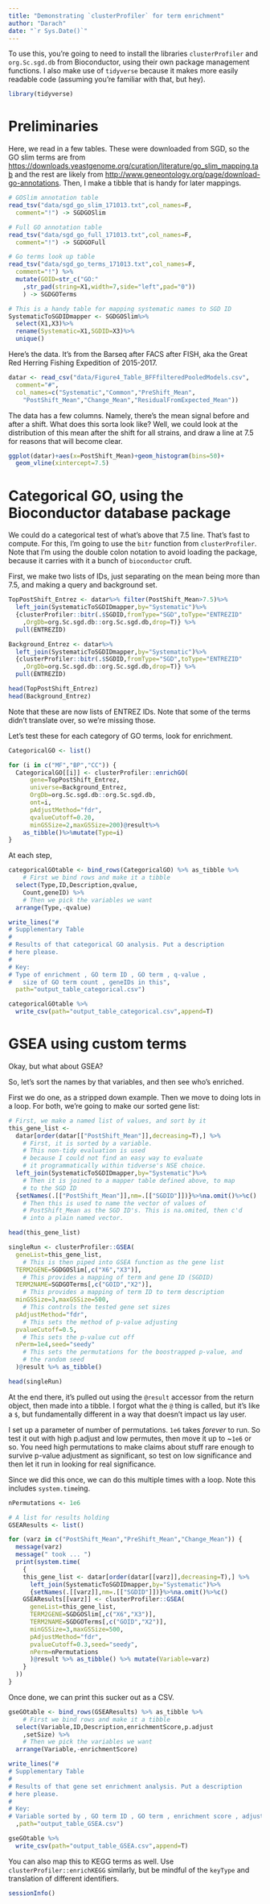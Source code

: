 ```yaml
---
title: "Demonstrating `clusterProfiler` for term enrichment"
author: "Darach"
date: "`r Sys.Date()`"
---
```


To use this, you're going to need to install the libraries
`clusterProfiler` and `org.Sc.sgd.db` from Bioconductor, using
their own package management functions. I also make use of `tidyverse`
because it makes more easily readable code (assuming you're familiar
with that, but hey).

```r
library(tidyverse)
```

# Preliminaries

Here, we read in a few tables. These were downloaded from SGD,
so the GO slim terms are from 
[https://downloads.yeastgenome.org/curation/literature/go_slim_mapping.tab](
https://downloads.yeastgenome.org/curation/literature/go_slim_mapping.tab)
and the rest are likely from 
[http://www.geneontology.org/page/download-go-annotations](
http://www.geneontology.org/page/download-go-annotations).
Then, I make a tibble that is handy for later mappings.

```r
# GOSlim annotation table
read_tsv("data/sgd_go_slim_171013.txt",col_names=F,
  comment="!") -> SGDGOSlim

# Full GO annotation table
read_tsv("data/sgd_go_full_171013.txt",col_names=F,
  comment="!") -> SGDGOFull

# Go terms look up table
read_tsv("data/sgd_go_terms_171013.txt",col_names=F,
  comment="!") %>%
  mutate(GOID=str_c("GO:"
    ,str_pad(string=X1,width=7,side="left",pad="0"))
    ) -> SGDGOTerms

# This is a handy table for mapping systematic names to SGD ID
SystematicToSGDIDmapper <- SGDGOSlim%>%
  select(X1,X3)%>%
  rename(Systematic=X1,SGDID=X3)%>%
  unique()
```


Here's the data. It's from the Barseq after FACS after FISH, aka
the Great Red Herring Fishing Expedition of 2015-2017. 

```r
datar <- read_csv("data/Figure4_Table_BFFfilteredPooledModels.csv",
  comment="#",
  col_names=c("Systematic","Common","PreShift_Mean",
    "PostShift_Mean","Change_Mean","ResidualFromExpected_Mean"))
```

The data has a few columns. Namely, there's the mean signal before
and after a shift. What does this sorta look like? Well, we could
look at the distribution of this mean after the shift for all
strains, and draw a line at 7.5 for reasons that will become clear.

```r
ggplot(datar)+aes(x=PostShift_Mean)+geom_histogram(bins=50)+
  geom_vline(xintercept=7.5)
```

# Categorical GO, using the Bioconductor database package

We could do a categorical test of what's above that 7.5 line.
That's fast to compute. For this, I'm going
to use the `bitr` function from `clusterProfiler`.
Note that I'm using the double colon notation to avoid loading
the package, because it carries with it a bunch of `bioconductor`
cruft.

First, we make two lists of IDs, just separating
on the mean being more than 7.5, 
and making a query and background set.

```r
TopPostShift_Entrez <- datar%>% filter(PostShift_Mean>7.5)%>%
  left_join(SystematicToSGDIDmapper,by="Systematic")%>%
  {clusterProfiler::bitr(.$SGDID,fromType="SGD",toType="ENTREZID"
    ,OrgDb=org.Sc.sgd.db::org.Sc.sgd.db,drop=T)} %>%
  pull(ENTREZID)

Background_Entrez <- datar%>% 
  left_join(SystematicToSGDIDmapper,by="Systematic")%>%
  {clusterProfiler::bitr(.$SGDID,fromType="SGD",toType="ENTREZID"
    ,OrgDb=org.Sc.sgd.db::org.Sc.sgd.db,drop=T)} %>%
  pull(ENTREZID)

head(TopPostShift_Entrez)
head(Background_Entrez)
```

Note that these are now lists of ENTREZ IDs. Note that some of the
terms didn't translate over, so we're missing those.

Let's test these for each category of GO terms, look for enrichment.

```r
CategoricalGO <- list()

for (i in c("MF","BP","CC")) {
  CategoricalGO[[i]] <- clusterProfiler::enrichGO(
      gene=TopPostShift_Entrez,
      universe=Background_Entrez,
      OrgDb=org.Sc.sgd.db::org.Sc.sgd.db,
      ont=i,
      pAdjustMethod="fdr",
      qvalueCutoff=0.20,
      minGSSize=2,maxGSSize=200)@result%>%
    as_tibble()%>%mutate(Type=i)
}
```

At each step, 

```r
categoricalGOtable <- bind_rows(CategoricalGO) %>% as_tibble %>% 
    # First we bind rows and make it a tibble
  select(Type,ID,Description,qvalue,
    Count,geneID) %>%
    # Then we pick the variables we want
  arrange(Type,-qvalue)
```

```r
write_lines("#
# Supplementary Table
#
# Results of that categorical GO analysis. Put a description
# here please.
#
# Key:
# Type of enrichment , GO term ID , GO term , q-value , 
#   size of GO term count , geneIDs in this",
  path="output_table_categorical.csv")

categoricalGOtable %>% 
  write_csv(path="output_table_categorical.csv",append=T)
```

# GSEA using custom terms

Okay, but what about GSEA?

So, let's sort the names by that variables, and then see who's 
enriched. 


First we do one, as a stripped down example. Then we move to doing
lots in a loop. 
For both, we're going to make our sorted gene list:

```r
# First, we make a named list of values, and sort by it
this_gene_list <- 
  datar[order(datar[["PostShift_Mean"]],decreasing=T),] %>%
    # First, it is sorted by a variable. 
    # This non-tidy evaluation is used 
    # because I could not find an easy way to evaluate 
    # it programmatically within tidverse's NSE choice.
  left_join(SystematicToSGDIDmapper,by="Systematic")%>%
    # Then it is joined to a mapper table defined above, to map
    # to the SGD ID
  {setNames(.[["PostShift_Mean"]],nm=.[["SGDID"]])}%>%na.omit()%>%c()
    # Then this is used to name the vector of values of 
    # PostShift_Mean as the SGD ID's. This is na.omited, then c'd
    # into a plain named vector.

head(this_gene_list)
```

```r
singleRun <- clusterProfiler::GSEA(
  geneList=this_gene_list,
    # This is then piped into GSEA function as the gene list
  TERM2GENE=SGDGOSlim[,c("X6","X3")],
    # This provides a mapping of term and gene ID (SGDID)
  TERM2NAME=SGDGOTerms[,c("GOID","X2")],
    # This provides a mapping of term ID to term description
  minGSSize=3,maxGSSize=500,
    # This controls the tested gene set sizes
  pAdjustMethod="fdr",
    # This sets the method of p-value adjusting
  pvalueCutoff=0.5,
    # This sets the p-value cut off
  nPerm=1e4,seed="seedy"
    # This sets the permutations for the boostrapped p-value, and
    # the random seed
  )@result %>% as_tibble() 

head(singleRun)
```

At the end there, it's pulled out using the `@result` accessor from
the return object, then made into a tibble. I forgot what the `@` 
thing is called, but it's like a `$`, but fundamentally different
in a way that doesn't impact us lay user.

I set up a parameter of number of permutations. 
`1e6` takes *forever* to run. So test it out with high p.adjust and
low permutes, then move it up to ~`1e6` or so. You need high
permutations to make claims about stuff rare enough to survive
p-value adjustment as significant, so test on low significance and
then let it run in looking for real significance.

Since we did this once, we can do this multiple times with a loop.
Note this includes `system.time`ing.

```r
nPermutations <- 1e6

# A list for results holding
GSEAResults <- list()

for (varz in c("PostShift_Mean","PreShift_Mean","Change_Mean")) {
  message(varz)
  message(" took ... ")
  print(system.time(
    {
    this_gene_list <- datar[order(datar[[varz]],decreasing=T),] %>%
      left_join(SystematicToSGDIDmapper,by="Systematic")%>%
      {setNames(.[[varz]],nm=.[["SGDID"]])}%>%na.omit()%>%c()
    GSEAResults[[varz]] <- clusterProfiler::GSEA(
      geneList=this_gene_list,
      TERM2GENE=SGDGOSlim[,c("X6","X3")],
      TERM2NAME=SGDGOTerms[,c("GOID","X2")],
      minGSSize=3,maxGSSize=500,
      pAdjustMethod="fdr",
      pvalueCutoff=0.3,seed="seedy",
      nPerm=nPermutations
      )@result %>% as_tibble() %>% mutate(Variable=varz)
    }
  ))
}
```

Once done, we can print this sucker out as a CSV.

```r
gseGOtable <- bind_rows(GSEAResults) %>% as_tibble %>% 
    # First we bind rows and make it a tibble
  select(Variable,ID,Description,enrichmentScore,p.adjust
    ,setSize) %>%
    # Then we pick the variables we want
  arrange(Variable,-enrichmentScore)
```

```r
write_lines("#
# Supplementary Table
#
# Results of that gene set enrichment analysis. Put a description
# here please.
#
# Key:
# Variable sorted by , GO term ID , GO term , enrichment score , adjusted p-value , size of GO term set , rank of this set in gene list"
  ,path="output_table_GSEA.csv")

gseGOtable %>% 
  write_csv(path="output_table_GSEA.csv",append=T)
```

You can also map this to KEGG terms as well. Use 
`clusterProfiler::enrichKEGG` similarly, but be mindful of the 
`keyType` and translation of different identifiers.


```r
sessionInfo()
```




